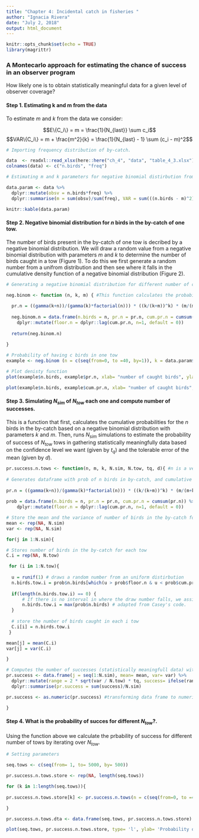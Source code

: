 ```yaml
---
title: "Chapter 4: Incidental catch in fisheries "
author: "Ignacia Rivera"
date: "July 2, 2018"
output: html_document
---
```


```r
knitr::opts_chunk$set(echo = TRUE)
library(magrittr)
```

### A Montecarlo approach for estimating the chance of success in an observer program

How likely one is to obtain statistically meaningful data for a given level of observer coverage?

#### Step 1. Estimating k and m from the data

To estimate $m$ and $k$ from the data we consider:

$$E\{C_i\} = m = \frac{1}{N_{last}} \sum c_i$$
$$VAR\{C_i\} = m + \frac{m^2}{k} = \frac{1}{N_{last} - 1} \sum (c_i - m)^2$$

```r

# Importing frequency distribution of by-catch.

data  <- readxl::read_xlsx(here::here("ch_4", "data", "table_4_3.xlsx"), sheet = 1, skip= 2)
colnames(data) <- c("n.birds", "freq")

# Estimating m and k parameters for negative binomial distirbution from the data

data.param <- data %>% 
  dplyr::mutate(obsv = n.birds*freq) %>% 
  dplyr::summarise(m = sum(obsv)/sum(freq), VAR = sum(((n.birds - m)^2)*freq) / (sum(freq) - 1), k = m^2/(VAR - m))

knitr::kable(data.param)

```

#### Step 2. Negative binomial distribution for $n$ birds in the by-catch of one tow.

The number of birds present in the by-catch of one tow is decribed by a negative binomial distribution. We will draw a random value from a negative binomial distribution with parameters $m$ and $k$ to determine the number of birds caught in a tow (Figure 1). To do this we first generate a random number from a unifrom distribution and then see where it falls in the cumulative density function of a negative binomial distribution (Figure 2). 

```r

# Generating a negative binomial distribution for different number of caught birds (c)

neg.binom <- function (n, k, m) { #This function calculates the probability of c with k and m parameters 
  
  pr.n = ((gamma(k+n))/(gamma(k)*factorial(n))) * ((k/(k+m))^k) * (m/(m+k))^n # based on eq. 4.7
  
  neg.binom.n = data.frame(n.birds = n, pr.n = pr.n, cum.pr.n = cumsum(pr.n)) %>% 
    dplyr::mutate(floor.n = dplyr::lag(cum.pr.n, n=1, default = 0))
  
  return(neg.binom.n)
  
}

# Probability of having c birds in one tow
example <- neg.binom (n = c(seq(from=0, to =40, by=1)), k = data.param$k, m = data.param$m)

# Plot denisty function
plot(example$n.birds, example$pr.n, xlab= "number of caught birds", ylab= "probability", main = "Density function")

plot(example$n.birds, example$cum.pr.n, xlab= "number of caught birds", ylab= "cumulative probability",  main = "Cumulative Density function")

```

#### Step 3. Simulating $N_{sim}$ of $N_{tow}$ each one and compute number of successes. 

This is a function that first, calculates the cumulative probabilities for the $n$  birds in the by-catch based on a negative binomial distribution with parameters $k$ and $m$. Then, runs $N_{sim}$ simulations to estimate the probability of success of $N_{tow}$ tows in gathering statistically meaningfully data based on the confidence level we want (given by $t_q$) and the tolerable error of the mean (given by $d$).

```r

pr.success.n.tows <- function(n, m, k, N.sim, N.tow, tq, d){ #n is a vector
  
# Generates dataframe with prob of n birds in by-catch, and cumulative probility
  
pr.n = ((gamma(k+n))/(gamma(k)*factorial(n))) * ((k/(k+m))^k) * (m/(m+k))^n # based on eq. 4.7
  
prob = data.frame(n.birds = n, pr.n = pr.n, cum.pr.n = cumsum(pr.n)) %>% 
    dplyr::mutate(floor.n = dplyr::lag(cum.pr.n, n=1, default = 0))

# Store the mean and the variance of number of birds in the by-catch for each simulation
mean <- rep(NA, N.sim)
var <- rep(NA, N.sim)

for(j in 1:N.sim){

# Stores number of birds in the by-catch for each tow
C.i = rep(NA, N.tow)

 for (i in 1:N.tow){
  
  u = runif(1) # draws a random number from an uniform distirbution
  n.birds.tow.i = prob$n.birds[which(u > prob$floor.n & u < prob$cum.pr.n)] # test where does u fall in the CDF generated above to fill the number of birds in the ith tow (from Casey's code)
  
  if(length(n.birds.tow.i) == 0) {
      # If there is no interval in where the draw number falls, we assign the max   number of birds in our vector. 
      n.birds.tow.i = max(prob$n.birds) # adapted from Casey's code. 
  }
  
  # store the number of birds caught in each i tow
  C.i[i] = n.birds.tow.i
 }

mean[j] = mean(C.i)
var[j] = var(C.i)

}

# Computes the number of successes (statistically meaningfull data) with N.tows
pr.success <- data.frame(j = seq(1:N.sim), mean= mean, var= var) %>% 
  dplyr::mutate(range = 2 * sqrt(var / N.tow) * tq, success= ifelse(range < d*mean, 1, 0)) %>% 
  dplyr::summarise(pr.success = sum(success)/N.sim)

pr.success <- as.numeric(pr.success) #transforming data frame to numeric

}

```

#### Step 4. What is the probability of succes for different $N_{tow}$?. 

Using the function above we calculate the prbability of success for different number of tows by iterating over $N_{tow}$. 

```r

# Setting parameters

seq.tows <- c(seq(from= 1, to= 5000, by= 500))

pr.success.n.tows.store <- rep(NA, length(seq.tows))

for (k in 1:length(seq.tows)){  
  
pr.success.n.tows.store[k] <- pr.success.n.tows(n = c(seq(from=0, to =40, by=1)), m = data.param$m, k = data.param$k, N.sim = 100, N.tow = seq.tows[k],  tq = 1.645, d = 0.25)

}

pr.success.n.tows.dta <- data.frame(seq.tows, pr.success.n.tows.store)

plot(seq.tows, pr.success.n.tows.store, type= 'l', ylab= 'Probability of success', xlab = 'Number of tows')


```
